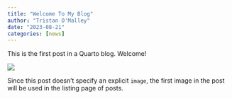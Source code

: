 ```yaml
---
title: "Welcome To My Blog"
author: "Tristan O'Malley"
date: "2023-08-21"
categories: [news]
---
```


This is the first post in a Quarto blog. Welcome!

![](thumbnail.jpg)

Since this post doesn't specify an explicit `image`, the first image in the post will be used in the listing page of posts.
